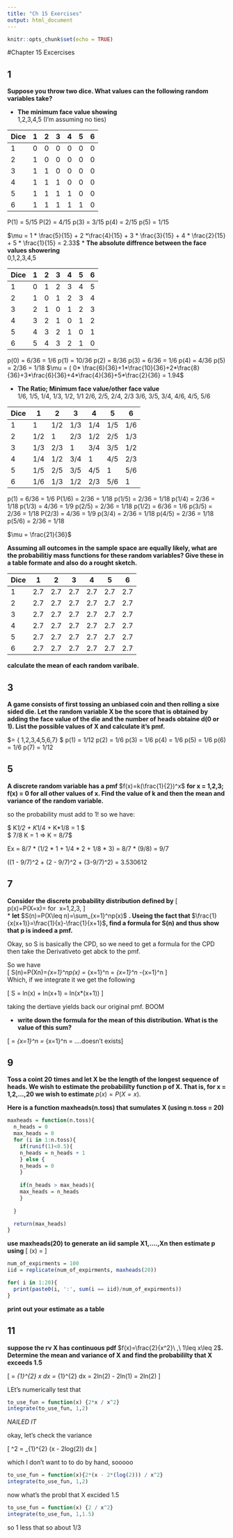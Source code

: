 ```yaml
---
title: "Ch 15 Exercises"
output: html_document
---
```


```r
knitr::opts_chunk$set(echo = TRUE)
```
#Chapter 15 Excercises

## 1
**Suppose you throw two dice. What values can the following random variables take?**  

* **The minimum face value showing**  
1,2,3,4,5 (I'm assuming no ties)

|Dice| 1 | 2 | 3 | 4 | 5 | 6 |
| -- | - | - | - | - | - | - |
| 1  | 0 | 0 | 0 | 0 | 0 | 0 |
| 2  | 1 | 0 | 0 | 0 | 0 | 0 |
| 3  | 1 | 1 | 0 | 0 | 0 | 0 |
| 4  | 1 | 1 | 1 | 0 | 0 | 0 |
| 5  | 1 | 1 | 1 | 1 | 0 | 0 |
| 6  | 1 | 1 | 1 | 1 | 1 | 0 |  
P(1) = 5/15
P(2) = 4/15
p(3) = 3/15
p(4) = 2/15
p(5) = 1/15

$\mu = 1 * \frac{5}{15} + 2 *\frac{4}{15} + 3 * \frac{3}{15} + 4 * \frac{2}{15} + 5 * \frac{1}{15} = 2.33$
* **The absolute diffrence between the face values showering**  
0,1,2,3,4,5  

|Dice| 1 | 2 | 3 | 4 | 5 | 6 |
| -- | - | - | - | - | - | - |
| 1  | 0 | 1 | 2 | 3 | 4 | 5 |
| 2  | 1 | 0 | 1 | 2 | 3 | 4 |
| 3  | 2 | 1 | 0 | 1 | 2 | 3 |
| 4  | 3 | 2 | 1 | 0 | 1 | 2 |
| 5  | 4 | 3 | 2 | 1 | 0 | 1 |
| 6  | 5 | 4 | 3 | 2 | 1 | 0 |  

p(0) = 6/36 = 1/6
p(1) = 10/36 
p(2) = 8/36
p(3) = 6/36 = 1/6
p(4) = 4/36
p(5) = 2/36 = 1/18
$\mu = ( 0* \frac{6}{36}+1*\frac{10}{36}+2*\frac{8}{36}+3*\frac{6}{36}+4*\frac{4}{36}+5*\frac{2}{36} = 1.94$

* **The Ratio; Minimum face value/other face value**  
1/6, 1/5, 1/4, 1/3, 1/2, 1/1
2/6, 2/5, 2/4, 2/3
3/6, 3/5, 3/4, 
4/6, 4/5,
5/6

|Dice| 1 | 2 | 3 | 4 | 5 | 6 |
| -- | - | - | - | - | - | - |
| 1  | 1 |1/2|1/3|1/4|1/5|1/6|
| 2  |1/2| 1 |2/3|1/2|2/5|1/3|
| 3  |1/3|2/3| 1 |3/4|3/5|1/2|
| 4  |1/4|1/2|3/4| 1 |4/5|2/3|
| 5  |1/5|2/5|3/5|4/5| 1 |5/6|
| 6  |1/6|1/3|1/2|2/3|5/6| 1 |
p(1) = 6/36 = 1/6
P(1/6) = 2/36 = 1/18
p(1/5) = 2/36 = 1/18
p(1/4) = 2/36 = 1/18
p(1/3) = 4/36 = 1/9
p(2/5) = 2/36 = 1/18
p(1/2) = 6/36 = 1/6
p(3/5) = 2/36 = 1/18
P(2/3) = 4/36 = 1/9
p(3/4) = 2/36 = 1/18
p(4/5) = 2/36 = 1/18
p(5/6) = 2/36 = 1/18

$\mu = \frac{21}{36}$


**Assuming all outcomes in the sample space are equally likely, what are the probabilitiy mass functions for these random variables? Give these in a table formate and also do a rought sketch.**

|Dice| 1 | 2 | 3 | 4 | 5 | 6 |
| -- | - | - | - | - | - | - |
| 1  |2.7|2.7|2.7|2.7|2.7|2.7|
| 2  |2.7|2.7|2.7|2.7|2.7|2.7|
| 3  |2.7|2.7|2.7|2.7|2.7|2.7|
| 4  |2.7|2.7|2.7|2.7|2.7|2.7|
| 5  |2.7|2.7|2.7|2.7|2.7|2.7|
| 6  |2.7|2.7|2.7|2.7|2.7|2.7|

**calculate the mean of each random varibale.**  

## 3

**A game consists of first tossing an unbiased coin and then rolling a sixe sided die. Let the random variable X be the score that is obtained by adding the face value of the die and the number of heads obtaine d(0 or 1). List the possible values of X and calculate it's pmf.**  

$\Omega = \{ 1,2,3,4,5,6,7\} $
p(1) = 1/12
p(2) = 1/6
p(3) = 1/6
p(4) = 1/6
p(5) = 1/6
p(6) = 1/6
p(7) = 1/12

## 5

**A discrete random variable has a pmf **$f(x)=k(\frac{1}{2})^x$ **for x = 1,2,3; f(x) = 0 for all other values of x. Find the value of k and then the mean and variance of the random variable.**

so the probability must add to 1! so we have:  

$ K*1/2 + K*1/4 + K*1/8 = 1 $  
$ 7/8 K = 1 => K = 8/7$

Ex = 8/7 * (1/2 * 1 + 1/4 * 2 + 1/8 * 3) = 8/7 * (9/8) = 9/7

((1 - 9/7)^2 + (2 - 9/7)^2 + (3-9/7)^2) = 3.530612

## 7

**Consider the discrete probability distribution defined by**
\[ p(x)=P(X=x)=\frac{1}{x(x+1)}\ for \ x=1,2,3,\dots
\]   
* **let ** $S(n)=P(X\leq n)=\sum_{x=1}^np(x)$ **. Useing the fact that **$\frac{1}{x(x+1)}=\frac{1}{x}-\frac{1}{x+1}$**, find a formula for S(n) and thus show that p is indeed a pmf.**  

Okay, so S is basically the CPD, so we need to get a formula for the CPD then take the Derivativeto get abck to the pmf.

So we have   
\[
S(n)=P(X\leq n)=\sum_{x=1}^np(x) = \sum_{x=1}^n\frac{1}{x(x+1)} =  \sum_{x=1}^n\frac{1}{x} -\sum_{x=1}^n\frac{1}{x+1}
\]  
Which, if we integrate it we get the following

\[
S = ln(x) + ln(x+1) = ln(x*(x+1))
\]

taking the dertiave yields back our original pmf. BOOM

* **write down the formula for the mean of this distribution. What is the value of this sum?**

\[ \mu = \sum_{x=1}^n \frac{x}{x*(x+1)} = \sum_{x=1}^n\frac{1}{x+1} = ....doesn't\ exists\]


## 9

**Toss a coint 20 times and let X be the length of the longest sequence of heads. We wish to estimate the probabililty function p of X. That is, for x = 1,2,...,20 we wish to estimate **$p(x)=P(X=x)$.

**Here is a function maxheads(n.toss) that sumulates X (using n.toss = 20)**

```r
maxheads = function(n.toss){
  n_heads = 0
  max_heads = 0
  for (i in 1:n.toss){
    if(runif(1)<0.5){
    n_heads = n_heads + 1
    } else {
    n_heads = 0
    }
    
    if(n_heads > max_heads){
    max_heads = n_heads
    }
  
  }

  return(max_heads)
}
```

**use maxheads(20) to generate an iid sample X1,....,Xn then estimate p using**
\[
\hat{p}(x) = \frac{|X_i=x|}{N} 
\]


```r
num_of_expirments = 100
iid = replicate(num_of_expirments, maxheads(20)) 

for( i in 1:20){
  print(paste0(i, ':', sum(i == iid)/num_of_expirments))
}
```


**print out your estimate as a table**

## 11

**suppose the rv X has continuous pdf **$f(x)=\frac{2}{x^2}\ ,\ 1\leq x\leq 2$**. Determine the mean and variance of X and find the probabililty that X exceeds 1.5**

\[ 
\mu = \int_{1}^{2} x \frac{2}{x^2} dx = \int_{1}^{2} \frac{2}{x}dx = 2ln(2) - 2ln(1) = 2ln(2)
\]

LEt's numerically test that

```r
to_use_fun = function(x) {2*x / x^2}
integrate(to_use_fun, 1,2)

```
*NAILED IT*

okay, let's check the variance 

\[ 
\sigma^2 = \int_{1}^{2} (x - 2log(2)) \frac{2}{x^2} dx 
\]

which I don't want to to do by hand, sooooo

```r
to_use_fun = function(x){2*(x - 2*(log(2))) / x^2}
integrate(to_use_fun, 1,2)

```


now what's the probl that X excided 1.5

```r
to_use_fun = function(x) {2 / x^2}
integrate(to_use_fun, 1,1.5)
```

so 1 less that so about 1/3